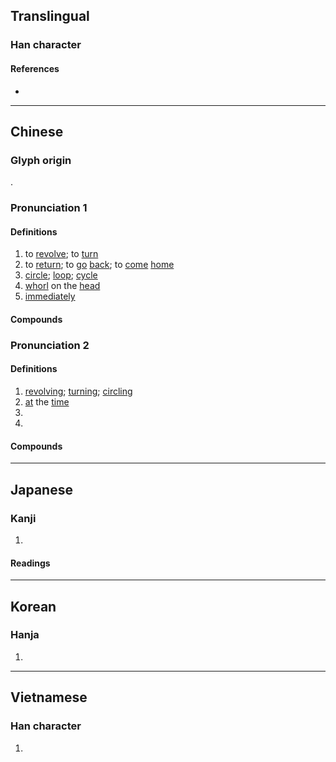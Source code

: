 {{character info/new}}
==Translingual==

===Han character===
{{Han char|rn=70|rad=方|as=07|sn=11|four=08281|canj=YSONO|ids=⿸⿰方𠂉疋}}

====References====
* {{Han ref|kx=0483.170|dkj=13656|dj=0845.120|hdz=32181.040|uh=65CB|ud=26059|bh=B1DB|bd=45531}}

----

==Chinese==
{{zh-forms}}

===Glyph origin===
{{Han etym}}
{{Han compound|㫃|疋|t2=foot|ls=ic}}.

===Pronunciation 1===
{{zh-pron
|m=xuán,er=y
|c=syun4
|h=pfs=
|md=siòng
|mn=qz,tw,xm,zz:soân/qz,tw,xm,zz:chn̂g/qz,tw,xm:sn̂g/tw,zz:chn̄g/twv:soan
|mn_note=soân - literary; chn̂g/sn̂g/chn̄g - vernacular
|w=3xxi
|dial=1
|mc=1
|oc=1,1
|cat=v,n,adv
}}

====Definitions====
{{zh-hanzi}}

# to [[revolve]]; to [[turn]]
# to [[return]]; to [[go]] [[back]]; to [[come]] [[home]]
# [[circle]]; [[loop]]; [[cycle]]
# [[whorl]] on the [[head]]
# [[immediately]]

====Compounds====
{{zh-der|fold=1|凱旋門|回旋|亂旋|反氣旋|急旋旋|凱旋|便旋|不旋踵|回旋梯|天旋地轉|周旋|天旋日轉|從中斡旋|周旋到底|不足回旋|僅容旋馬|主旋律|假意周旋|壇坫週旋|旋室|旋轉乾坤|旋毛蟲|旋木雀|氣旋|打旋磨|旋踵|旋石|旋旋|旋翼|旋光性|打旋|旋繞|敗不旋踵|旋辟|禍不旋踵|機不旋踵|旋轉|槃旋|戰不旋踵|盤旋曲折|疾如旋踵|打盤旋|旋即|旋轉餐廳|旋轉體|斡旋|旋螺|旋律|盤旋|旋兒|旋轉球|旋乾轉坤|旋胡|旋里|死不旋踵|旋車盤|旋宮|計不旋踵|胡旋舞|螺旋菌|迴旋曲|鈞旋轂轉|逐旋|螺旋|螺旋體|面旋|螺旋狀|錦旋|螺旋槳|輪旋曲|迴旋}}

===Pronunciation 2===
{{zh-pron
|m=xuàn,er=y
|dial=2
|mc=2
|oc=2,2
|cat=a
}}

====Definitions====
{{zh-hanzi}}

# [[revolving]]; [[turning]]; [[circling]]
# [[at]] the [[time]]
# {{zh-alt-form|*鏇|to [[pare]]}}
# {{zh-alt-form|*鏇|[[hot]] [[water]] [[container]] for [[warming]] [[wine]]}}

====Compounds====
{{zh-der|fold=1|旋風腳|旋風|旋子|旋風裝|溫帶氣旋}}

----

==Japanese==

===Kanji===
{{ja-kanji|grade=c|rs=方07}}

# {{defn|lang=ja|sort=方07}}

====Readings====
{{ja-readings
|goon=ぜん
|kanon=せん
|kun=めぐ-る, ゆばり
}}

----

==Korean==

===Hanja===
{{ko-hanja|hangeul=선|eumhun=|rv=seon|mr=sŏn|y=sen}}

# {{defn|lang=ko|sort=方07}}

----

==Vietnamese==

===Han character===
{{vi-hantu|[[toàn]], [[triệng]], [[trình]], [[triền]], [[tuyền]]|rs=方07}}

# {{defn|lang=vi|sort=方07}}